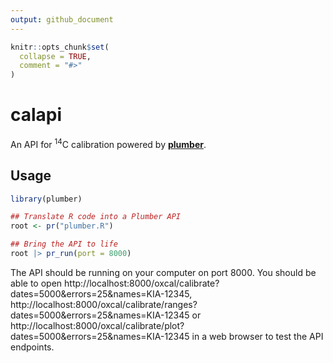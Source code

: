 ```yaml
---
output: github_document
---
```


<!-- README.md is generated from README.Rmd. Please edit that file -->

```r
knitr::opts_chunk$set(
  collapse = TRUE,
  comment = "#>"
)
```

# calapi

<!-- badges: start -->
<!-- badges: end -->

An API for ^14^C calibration powered by [**plumber**](https://www.rplumber.io).

## Usage

```r
library(plumber)

## Translate R code into a Plumber API
root <- pr("plumber.R")

## Bring the API to life
root |> pr_run(port = 8000)
```

The API should be running on your computer on port 8000. You should be able to open http://localhost:8000/oxcal/calibrate?dates=5000&errors=25&names=KIA-12345, http://localhost:8000/oxcal/calibrate/ranges?dates=5000&errors=25&names=KIA-12345 or http://localhost:8000/oxcal/calibrate/plot?dates=5000&errors=25&names=KIA-12345 in a web browser to test the API endpoints.
